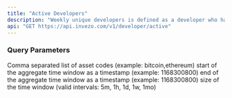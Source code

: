 ```yaml
---
title: "Active Developers"
description: "Weekly unique developers is defined as a developer who has at least one commit"
api: "GET https://api.invezo.com/v1/developer/active"
---
```


### Query Parameters

<ParamField query="asset" type="string" >
    Comma separated list of asset codes (example: bitcoin,ethereum)
</ParamField>

<ParamField query="min" type="int" required>
    start of the aggregate time window as a timestamp (example: 1168300800)
</ParamField>

<ParamField query="max" type="int" required>
    end of the aggregate time window as a timestamp (example: 1168300800)
</ParamField>

<ParamField query="interval" type="string" required>
    size of the time window (valid intervals: 5m, 1h, 1d, 1w, 1mo)
</ParamField>

